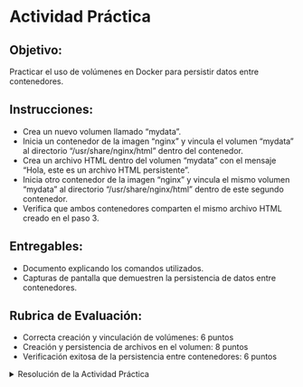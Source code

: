 # Actividad Práctica

## Objetivo:

Practicar el uso de volúmenes en Docker para persistir datos entre contenedores.

## Instrucciones:

- Crea un nuevo volumen llamado "mydata".
- Inicia un contenedor de la imagen "nginx" y vincula el volumen "mydata" al directorio "/usr/share/nginx/html" dentro del contenedor.
- Crea un archivo HTML dentro del volumen "mydata" con el mensaje "Hola, este es un archivo HTML persistente".
- Inicia otro contenedor de la imagen "nginx" y vincula el mismo volumen "mydata" al directorio "/usr/share/nginx/html" dentro de este segundo contenedor.
- Verifica que ambos contenedores comparten el mismo archivo HTML creado en el paso 3.

## Entregables:

- Documento explicando los comandos utilizados.
- Capturas de pantalla que demuestren la persistencia de datos entre contenedores.

## Rubrica de Evaluación:

- Correcta creación y vinculación de volúmenes: 6 puntos
- Creación y persistencia de archivos en el volumen: 8 puntos
- Verificación exitosa de la persistencia entre contenedores: 6 puntos

<details>
  <summary>Resolución de la Actividad Práctica</summary>

Crear un nuevo volumen:

``` bash
docker volume create mydata
```
Iniciar el primer contenedor Nginx con el volumen:

``` bash
docker run -d -p 8080:80 --name nginx-1 -v mydata:/usr/share/nginx/html nginx
```
Crear un archivo HTML dentro del volumen:

``` bash
docker exec -it nginx-1 sh -c "echo 'Hola, este es un archivo HTML persistente' > /usr/share/nginx/html/index.html"
```
Iniciar el segundo contenedor Nginx con el mismo volumen:

``` bash
docker run -d -p 8081:80 --name nginx-2 -v mydata:/usr/share/nginx/html nginx
```
Verificar la persistencia del archivo HTML:

- Acceder a [http://localhost:8080](http://localhost:8080) en el navegador.
- Acceder a [http://localhost:8081](http://localhost:8081) en el navegador.
</details>